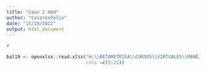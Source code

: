 ---
title: "Caso 2 mbd"
author: "CasaresFelix"
date: "15/10/2022"
output: html_document
---



```{r cargando base de datos, echo=FALSE}
#

bal19 <- openxlsx::read.xlsx("H:\\BETAMETRICA\\CURSOS\\VIRTUALES\\MANEJO DE BASES DE DATOS\\material\\RANKING_2019.xlsx",
                             cols =c(5:22))




```

